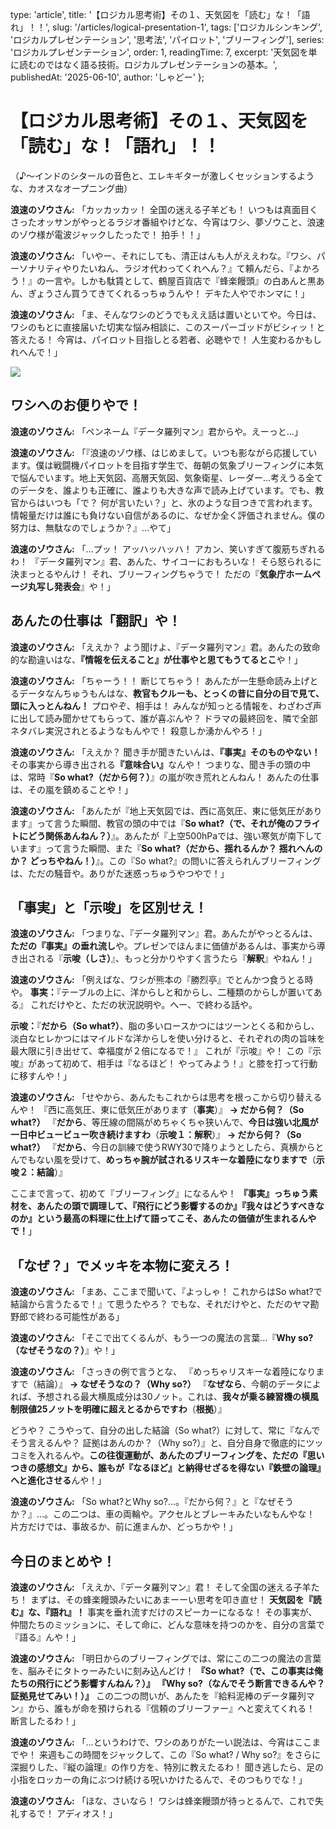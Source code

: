
  type: 'article',
  title: '【ロジカル思考術】その１、天気図を「読む」な！「語れ」！！',
  slug: '/articles/logical-presentation-1',
  tags: ['ロジカルシンキング', 'ロジカルプレゼンテーション', '思考法', 'パイロット', 'ブリーフィング'],
  series: 'ロジカルプレゼンテーション',
  order: 1,
  readingTime: 7,
  excerpt: '天気図を単に読むのではなく語る技術。ロジカルプレゼンテーションの基本。',
  publishedAt: '2025-06-10',
  author: 'しゃどー'
};

# 【ロジカル思考術】その１、天気図を「読む」な！「語れ」！！

（♪～インドのシタールの音色と、エレキギターが激しくセッションするような、カオスなオープニング曲）

**浪速のゾウさん:** 「カッカッカッ！ 全国の迷える子羊ども！ いつもは真面目くさったオッサンがやっとるラジオ番組やけどな、今宵はワシ、夢ゾウこと、浪速のゾウ様が電波ジャックしたったで！ 拍手！！」

**浪速のゾウさん:** 「いやー、それにしても、清正はんも人がええわな。『ワシ、パーソナリティやりたいねん、ラジオ代わってくれへん？』て頼んだら、『よかろう！』の一言や。しかも駄賃として、鶴屋百貨店で『蜂楽饅頭』の白あんと黒あん、ぎょうさん買うてきてくれるっちゅうんや！ デキた人やでホンマに！」

**浪速のゾウさん:** 「ま、そんなワシのどうでもええ話は置いといてや。今日は、ワシのもとに直接届いた切実な悩み相談に、このスーパーゴッドがビシィッ！と答えたる！ 今宵は、パイロット目指しとる若者、必聴やで！ 人生変わるかもしれへんで！」

<Image
  src="/images/ContentImages/ganesha_logical.jpg"
  width={400}
  height={400}
/>

## ワシへのお便りやで！

**浪速のゾウさん:** 「ペンネーム『データ羅列マン』君からや。えーっと…」

**浪速のゾウさん:** 「『浪速のゾウ様、はじめまして。いつも影ながら応援しています。僕は戦闘機パイロットを目指す学生で、毎朝の気象ブリーフィングに本気で悩んでいます。地上天気図、高層天気図、気象衛星、レーダー…考えうる全てのデータを、誰よりも正確に、誰よりも大きな声で読み上げています。でも、教官からはいつも「で？ 何が言いたい？」と、氷のような目つきで言われます。情報量だけは誰にも負けない自信があるのに、なぜか全く評価されません。僕の努力は、無駄なのでしょうか？』…やて」

**浪速のゾウさん:** 「…プッ！ アッハッハッハ！ アカン、笑いすぎて腹筋ちぎれるわ！ 『データ羅列マン』君、あんた、サイコーにおもろいな！ そら怒られるに決まっとるやんけ！ それ、ブリーフィングちゃうで！ ただの『**気象庁ホームページ丸写し発表会**』や！」

## あんたの仕事は「翻訳」や！

**浪速のゾウさん:** 「ええか？ よう聞けよ、『データ羅列マン』君。あんたの致命的な勘違いはな、<Highlight>**『情報を伝えること』が仕事やと思てもうてるとこ**</Highlight>や！」

**浪速のゾウさん:** 「ちゃーう！！ 断じてちゃう！ あんたが一生懸命読み上げとるデータなんちゅうもんはな、**教官もクルーも、とっくの昔に自分の目で見て、頭に入っとんねん！** プロやぞ、相手は！ みんなが知っとる情報を、わざわざ声に出して読み聞かせてもらって、誰が喜ぶんや？ ドラマの最終回を、隣で全部ネタバレ実況されとるようなもんやで！ 殺意しか湧かんやろ！」

**浪速のゾウさん:** 「ええか？ 聞き手が聞きたいんは、**『事実』そのものやない！** その事実から導き出される<Highlight>**『意味合い』**</Highlight>なんや！ つまりな、聞き手の頭の中は、常時『**So what?（だから何？）**』の嵐が吹き荒れとんねん！ あんたの仕事は、その嵐を鎮めることや！」

**浪速のゾウさん:** 「あんたが『地上天気図では、西に高気圧、東に低気圧があります』って言うた瞬間、教官の頭の中では『**So what?（で、それが俺のフライトにどう関係あんねん？）**』。あんたが『上空500hPaでは、強い寒気が南下しています』って言うた瞬間、また『**So what?（だから、揺れるんか？ 揺れへんのか？ どっちやねん！）**』。この『So what?』の問いに答えられんブリーフィングは、ただの騒音や。ありがた迷惑っちゅうやつやで！」

## 「事実」と「示唆」を区別せえ！

**浪速のゾウさん:** 「つまりな、『データ羅列マン』君。あんたがやっとるんは、<Highlight>**ただの『事実』の垂れ流し**</Highlight>や。プレゼンでほんまに価値があるんは、事実から導き出される<Highlight>『**示唆（しさ）**』</Highlight>、もっと分かりやすく言うたら<Highlight>『**解釈**』</Highlight>やねん！」

**浪速のゾウさん:** 「例えばな、ワシが熊本の『勝烈亭』でとんかつ食うとる時や。
**事実：**『テーブルの上に、洋からしと和からし、二種類のからしが置いてある』
これだけやと、ただの状況説明や。へー、で終わる話や。

**示唆：**『**だから（So what?）**、脂の多いロースかつにはツーンとくる和からし、淡白なヒレかつにはマイルドな洋からしを使い分けると、それぞれの肉の旨味を最大限に引き出せて、幸福度が２倍になるで！』
これが『示唆』や！ この『示唆』があって初めて、相手は『なるほど！ やってみよう！』と膝を打って行動に移すんや！」

**浪速のゾウさん:** 「せやから、あんたもこれからは思考を根っこから切り替えるんや！
『西に高気圧、東に低気圧があります（**事実**）』
**→ だから何？（So what?）**
『**だから**、等圧線の間隔がめちゃくちゃ狭いんで、**今日は強い北風が一日中ビュービュー吹き続けますわ**（**示唆１：解釈**）』
**→ だから何？（So what?）**
『**だから**、今日の訓練で使うRWY30で降りようとしたら、真横からとんでもない風を受けて、**めっちゃ腕が試されるリスキーな着陸になりますで**（**示唆２：結論**）』

ここまで言って、初めて『ブリーフィング』になるんや！ <Highlight>**『事実』っちゅう素材を、あんたの頭で調理して、『飛行にどう影響するのか』『我々はどうすべきなのか』という最高の料理に仕上げて語ってこそ、あんたの価値が生まれるんやで！**</Highlight>」

## 「なぜ？」でメッキを本物に変えろ！

**浪速のゾウさん:** 「まあ、ここまで聞いて、『よっしゃ！ これからはSo what?で結論から言うたるで！』て思うたやろ？ でもな、それだけやと、ただのヤマ勘野郎で終わる可能性がある」

**浪速のゾウさん:** 「そこで出てくるんが、もう一つの魔法の言葉…『**Why so?（なぜそうなの？）**』や！」

**浪速のゾウさん:** 「さっきの例で言うとな、
『めっちゃリスキーな着陸になりますで（結論）』
**→ なぜそうなの？（Why so?）**
『**なぜなら**、今朝のデータによれば、予想される最大横風成分は30ノット。これは、**我々が乗る練習機の横風制限値25ノットを明確に超えとるからですわ**（**根拠**）』

どうや？ こうやって、自分の出した結論（So what?）に対して、常に『なんでそう言えるんや？ 証拠はあんのか？（Why so?）』と、自分自身で徹底的にツッコミを入れるんや。<Highlight>**この往復運動が、あんたのブリーフィングを、ただの『思いつきの感想文』から、誰もが『なるほど』と納得せざるを得ない『鉄壁の論理』へと進化させる**</Highlight>んや！」

**浪速のゾウさん:** 「So what?とWhy so?…。『だから何？』と『なぜそうか？』…。この二つは、車の両輪や。アクセルとブレーキみたいなもんやな！ 片方だけでは、事故るか、前に進まんか、どっちかや！」

## 今日のまとめや！

**浪速のゾウさん:** 「ええか、『データ羅列マン』君！ そして全国の迷える子羊たち！ まずは、その蜂楽饅頭みたいにあまーーい思考を叩き直せ！
<Highlight>**天気図を『読む』な、『語れ』！**</Highlight>
事実を垂れ流すだけのスピーカーになるな！ その事実が、仲間たちのミッションに、そして命に、どんな意味を持つのかを、自分の言葉で『語る』んや！」

**浪速のゾウさん:** 「明日からのブリーフィングでは、常にこの二つの魔法の言葉を、脳みそにタトゥーみたいに刻み込んどけ！
<Highlight>**『So what?（で、この事実は俺たちの飛行にどう影響すんねん？）』**</Highlight>
<Highlight>**『Why so?（なんでそう断言できるんや？ 証拠見せてみい！）』**</Highlight>
この二つの問いが、あんたを『給料泥棒のデータ羅列マン』から、誰もが命を預けられる『信頼のブリーファー』へと変えてくれる！ 断言したるわ！」

**浪速のゾウさん:** 「…というわけで、ワシのありがたーい説法は、今宵はここまでや！ 来週もこの時間をジャックして、この『So what? / Why so?』をさらに深掘りした、『縦の論理』の作り方を、特別に教えたるわ！ 聞き逃したら、足の小指をロッカーの角にぶつけ続ける呪いかけたるんで、そのつもりでな！」

**浪速のゾウさん:** 「ほな、さいなら！ ワシは蜂楽饅頭が待っとるんで、これで失礼するで！ アディオス！」

